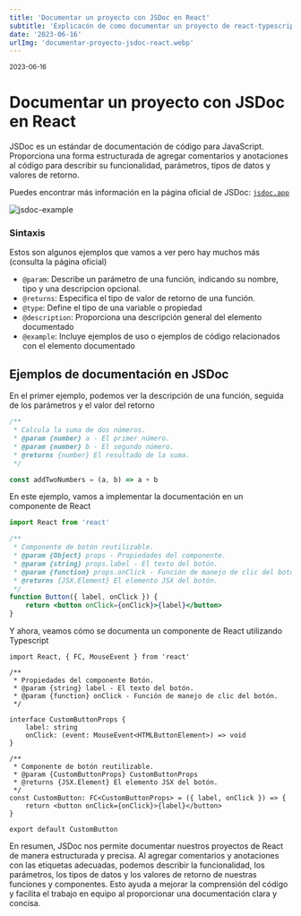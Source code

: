 ```yaml
---
title: 'Documentar un proyecto con JSDoc en React'
subtitle: 'Explicacón de como documentar un proyecto de react-typescript con jsdoc'
date: '2023-06-16'
urlImg: 'documentar-proyecto-jsdoc-react.webp'
---
```


<small>2023-06-16</small>

# Documentar un proyecto con JSDoc en React

JSDoc es un estándar de documentación de código para JavaScript. Proporciona una forma estructurada de agregar comentarios y anotaciones al código para describir su funcionalidad, parámetros, tipos de datos y valores de retorno.

Puedes encontrar más información en la página oficial de JSDoc: [`jsdoc.app`](https://jsdoc.app/)

![jsdoc-example](/jsdoc-example.png)

### Sintaxis

Estos son algunos ejemplos que vamos a ver pero hay muchos más (consulta la página oficial)

- `@param`: Describe un parámetro de una función, indicando su nombre, tipo y una descripcion opcional.
- `@returns`: Especifica el tipo de valor de retorno de una función.
- `@type`: Define el tipo de una variable o propiedad
- `@description`: Proporciona una descripción general del elemento documentado
- `@example`: Incluye ejemplos de uso o ejemplos de código relacionados con el elemento documentado

## Ejemplos de documentación en JSDoc

En el primer ejemplo, podemos ver la descripción de una función, seguida de los parámetros y el valor del retorno

```js
/**
 * Calcula la suma de dos números.
 * @param {number} a - El primer número.
 * @param {number} b - El segundo número.
 * @returns {number} El resultado de la suma.
 */

const addTwoNumbers = (a, b) => a + b
```

En este ejemplo, vamos a implementar la documentación en un componente de React

```jsx
import React from 'react'

/**
 * Componente de botón reutilizable.
 * @param {Object} props - Propiedades del componente.
 * @param {string} props.label - El texto del botón.
 * @param {function} props.onClick - Función de manejo de clic del botón.
 * @returns {JSX.Element} El elemento JSX del botón.
 */
function Button({ label, onClick }) {
	return <button onClick={onClick}>{label}</button>
}
```

Y ahora, veamos cómo se documenta un componente de React utilizando Typescript

```tsx
import React, { FC, MouseEvent } from 'react'

/**
 * Propiedades del componente Botón.
 * @param {string} label - El texto del botón.
 * @param {function} onClick - Función de manejo de clic del botón.
 */

interface CustomButtonProps {
	label: string
	onClick: (event: MouseEvent<HTMLButtonElement>) => void
}

/**
 * Componente de botón reutilizable.
 * @param {CustomButtonProps} CustomButtonProps
 * @returns {JSX.Element} El elemento JSX del botón.
 */
const CustomButton: FC<CustomButtonProps> = ({ label, onClick }) => {
	return <button onClick={onClick}>{label}</button>
}

export default CustomButton
```

En resumen, JSDoc nos permite documentar nuestros proyectos de React de manera estructurada y precisa. Al agregar comentarios y anotaciones con las etiquetas adecuadas, podemos describir la funcionalidad, los parámetros, los tipos de datos y los valores de retorno de nuestras funciones y componentes. Esto ayuda a mejorar la comprensión del código y facilita el trabajo en equipo al proporcionar una documentación clara y concisa.
